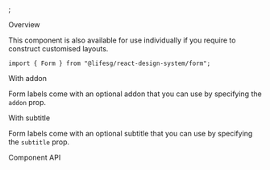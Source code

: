 
<Meta of={FormLabelStories} />;

<Title>Form.Label</Title>

<Secondary>Overview</Secondary>

This component is also available for use individually if you require to construct customised layouts.

```tsx
import { Form } from "@lifesg/react-design-system/form";
```

<Canvas of={FormLabelStories.Label} />

<Heading3>With addon</Heading3>

Form labels come with an optional addon that you can use by specifying the `addon` prop.

<Canvas of={FormLabelStories.WithAddon} />

<Heading3>With subtitle</Heading3>

Form labels come with an optional subtitle that you can use by specifying the `subtitle` prop.

<Canvas of={FormLabelStories.WithSubtitle} />

<Secondary>Component API</Secondary>

<PropsTable />
